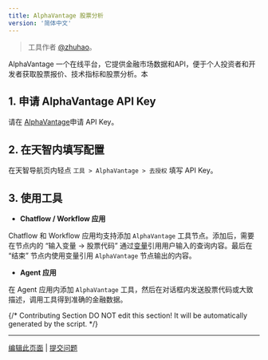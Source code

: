 ```yaml
---
title: AlphaVantage 股票分析
version: '简体中文'
---
```


> 工具作者 [@zhuhao](https://github.com/hwzhuhao)。

AlphaVantage 一个在线平台，它提供金融市场数据和API，便于个人投资者和开发者获取股票报价、技术指标和股票分析。本

## 1. 申请 AlphaVantage API Key

请在 [AlphaVantage](https://www.alphavantage.co/support/#api-key)申请 API Key。

## 2. 在天智内填写配置

在天智导航页内轻点 `工具 > AlphaVantage > 去授权` 填写 API Key。

## 3. 使用工具

- **Chatflow / Workflow 应用**

Chatflow 和 Workflow 应用均支持添加 `AlphaVantage` 工具节点。添加后，需要在节点内的 “输入变量 → 股票代码” 通过[变量](/zh-hans/user-guide/build-app/flow-app/variables)引用用户输入的查询内容。最后在 “结束” 节点内使用变量引用 `AlphaVantage` 节点输出的内容。

- **Agent 应用**

在 Agent 应用内添加 `AlphaVantage` 工具，然后在对话框内发送股票代码或大致描述，调用工具得到准确的金融数据。

{/*
Contributing Section
DO NOT edit this section!
It will be automatically generated by the script.
*/}

---

[编辑此页面](https://github.com/langgenius/dify-docs/edit/main/zh-hans/guides/tools/community/alphavantage.mdx) | [提交问题](https://github.com/langgenius/dify-docs/issues/new?template=docs.yml)

